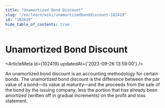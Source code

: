 ```yaml
---
title: "Unamortized Bond Discount"
slug: "/en/learn/wiki/unamortizedbonddiscount-102419"
id: "102419"
hide_table_of_contents: true
---
```



# Unamortized Bond Discount

<ArticleMeta id={102419} updatedAt={'2023-09-26 13:59:00'} />
<div className='border-solid border-b border-t-0 my-4 border-[var(--ifm-color-gray-300)]' />

An unamortized bond discount is an accounting methodology for certain bonds. The unamortized bond discount is the difference between the par value of a bond—its value at maturity—and the proceeds from the sale of the bond by the issuing company, less the portion that has already been amortized (written off in gradual increments) on the profit and loss statement.
